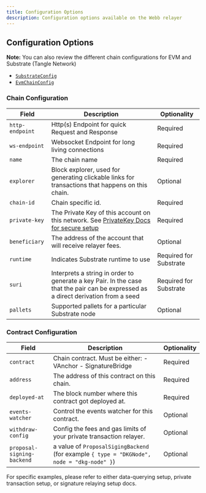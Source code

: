 ```yaml
---
title: Configuration Options
description: Configuration options available on the Webb relayer   
---
```


## Configuration Options

**Note:** You can also review the different chain configurations for EVM and Substrate (Tangle Network)

- [`SubstrateConfig`](https://github.com/webb-tools/relayer/blob/develop/config/README.md#substrate-node-configuration)
- [`EvmChainConfig`](https://github.com/webb-tools/relayer/blob/develop/config/README.md#evm-chain-configuration)

### Chain Configuration

| Field           | Description                                                                                                                        | Optionality            |
| --------------- | ---------------------------------------------------------------------------------------------------------------------------------- | ---------------------- |
| `http-endpoint` | Http(s) Endpoint for quick Request and Response                                                                                    | Required               |
| `ws-endpoint`   | Websocket Endpoint for long living connections                                                                                     | Required               |
| `name`          | The chain name                                                                                                                     | Required               |
| `explorer`      | Block explorer, used for generating clickable links for transactions that happens on this chain.                                   | Optional               |
| `chain-id`      | Chain specific id.                                                                                                                 | Required               |
| `private-key`   | The Private Key of this account on this network. See [PrivateKey Docs for secure setup]()                                          | Required               |
| `beneficiary`   | The address of the account that will receive relayer fees.                                                                         | Optional               |
| `runtime`       | Indicates Substrate runtime to use                                                                                                 | Required for Substrate |
| `suri`          | Interprets a string in order to generate a key Pair. In the case that the pair can be expressed as a direct derivation from a seed | Required for Substrate |
| `pallets`       | Supported pallets for a particular Substrate node                                                                                  | Optional               |

### Contract Configuration

| Field                      | Description                                                                                | Optionality |
| -------------------------- | ------------------------------------------------------------------------------------------ | ----------- |
| `contract`                 | Chain contract. Must be either: - VAnchor - SignatureBridge                                | Required    |
| `address`                  | The address of this contract on this chain.                                                | Required    |
| `deployed-at`              | The block number where this contract got deployed at.                                      | Required    |
| `events-watcher`           | Control the events watcher for this contract.                                              | Optional    |
| `withdraw-config`          | Config the fees and gas limits of your private transaction relayer.                        | Optional    |
| `proposal-signing-backend` | a value of `ProposalSigingBackend` (for example `{ type = "DKGNode", node = "dkg-node" }`) | Optional    |

For specific examples, please refer to either data-querying setup, private transaction setup, or signature relaying setup docs.
